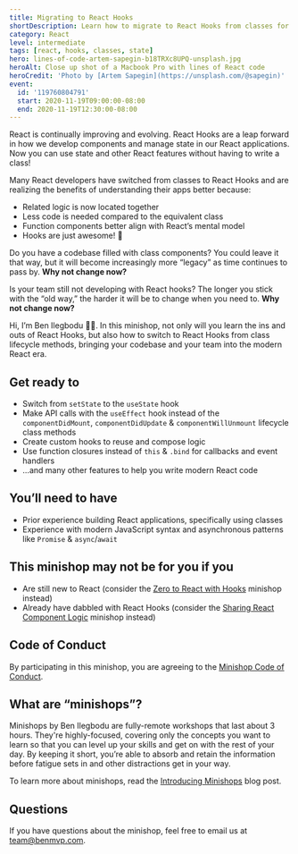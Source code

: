 ```yaml
---
title: Migrating to React Hooks
shortDescription: Learn how to migrate to React Hooks from classes for a better way to develop components and manage state in React applications
category: React
level: intermediate
tags: [react, hooks, classes, state]
hero: lines-of-code-artem-sapegin-b18TRXc8UPQ-unsplash.jpg
heroAlt: Close up shot of a Macbook Pro with lines of React code
heroCredit: 'Photo by [Artem Sapegin](https://unsplash.com/@sapegin)'
event:
  id: '119760804791'
  start: 2020-11-19T09:00:00-08:00
  end: 2020-11-19T12:30:00-08:00
---
```


React is continually improving and evolving. React Hooks are a leap forward in how we develop components and manage state in our React applications. Now you can use state and other React features without having to write a class!

Many React developers have switched from classes to React Hooks and are realizing the benefits of understanding their apps better because:

- Related logic is now located together
- Less code is needed compared to the equivalent class
- Function components better align with React’s mental model
- Hooks are just awesome! 🎉

Do you have a codebase filled with class components? You could leave it that way, but it will become increasingly more “legacy” as time continues to pass by. **Why not change now?**

Is your team still not developing with React hooks? The longer you stick with the “old way,” the harder it will be to change when you need to. **Why not change now?**

Hi, I’m Ben Ilegbodu 👋🏾. In this minishop, not only will you learn the ins and outs of React Hooks, but also how to switch to React Hooks from class lifecycle methods, bringing your codebase and your team into the modern React era.

## Get ready to

- Switch from `setState` to the `useState` hook
- Make API calls with the `useEffect` hook instead of the `componentDidMount`, `componentDidUpdate` & `componentWillUnmount` lifecycle class methods
- Create custom hooks to reuse and compose logic
- Use function closures instead of `this` & `.bind` for callbacks and event handlers
- ...and many other features to help you write modern React code

## You’ll need to have

- Prior experience building React applications, specifically using classes
- Experience with modern JavaScript syntax and asynchronous patterns like `Promise` & `async`/`await`

## This minishop may not be for you if you

- Are still new to React (consider the [Zero to React with Hooks](/minishops/zero-to-react-with-hooks/) minishop instead)
- Already have dabbled with React Hooks (consider the [Sharing React Component Logic](/minishops/sharing-react-component-logic/) minishop instead)

## Code of Conduct

By participating in this minishop, you are agreeing to the [Minishop Code of Conduct](/minishops/conduct/).

## What are “minishops”?

Minishops by Ben Ilegbodu are fully-remote workshops that last about 3 hours. They're highly-focused, covering only the concepts you want to learn so that you can level up your skills and get on with the rest of your day. By keeping it short, you’re able to absorb and retain the information before fatigue sets in and other distractions get in your way.

To learn more about minishops, read the [Introducing Minishops](/blog/introducing-minishops/) blog post.

## Questions

If you have questions about the minishop, feel free to email us at [team@benmvp.com](mailto:team@benmvp.com).
